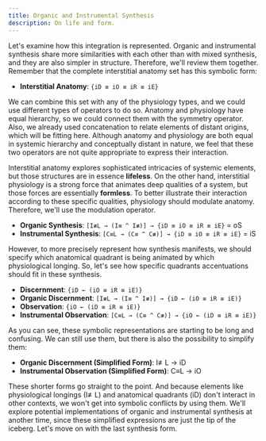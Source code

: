 ```yaml
---
title: Organic and Instrumental Synthesis
description: On life and form.
---
```


Let's examine how this integration is represented. Organic and instrumental synthesis share more similarities with each other than with mixed synthesis, and they are also simpler in structure. Therefore, we'll review them together. Remember that the complete interstitial anatomy set has this symbolic form:

- **Interstitial Anatomy**: `{iD ≡ iO ≡ iR ≡ iE}`

We can combine this set with any of the physiology types, and we could use different types of operators to do so. Anatomy and physiology have equal hierarchy, so we could connect them with the symmetry operator. Also, we already used concatenation to relate elements of distant origins, which will be fitting here. Although anatomy and physiology are both equal in systemic hierarchy and conceptually distant in nature, we feel that these two operators are not quite appropriate to express their interaction.

Interstitial anatomy explores sophisticated intricacies of systemic elements, but those structures are in essence **lifeless**. On the other hand, interstitial physiology is a strong force that animates deep qualities of a system, but those forces are essentially **formless**. To better illustrate their interaction according to these specific qualities, physiology should modulate anatomy. Therefore, we'll use the modulation operator.

- **Organic Synthesis**: `[I≢L → (I≡ ^ I≢)] → {iD ≡ iO ≡ iR ≡ iE}` = oS
- **Instrumental Synthesis**: `[C≡L → (C≡ ^ C≢)] → {iD ≡ iO ≡ iR ≡ iE}` = iS

However, to more precisely represent how synthesis manifests, we should specify which anatomical quadrant is being animated by which physiological longing. So, let's see how specific quadrants accentuations should fit in these synthesis.

- **Discernment**: `{iD ← (iO ≡ iR ≡ iE)}`
- **Organic Discernment**: `[I≢L → (I≡ ^ I≢)] → {iD ← (iO ≡ iR ≡ iE)}`
- **Observation**: `{iO ← (iD ≡ iR ≡ iE)}`
- **Instrumental Observation**: `[C≡L → (C≡ ^ C≢)] → {iO ← (iD ≡ iR ≡ iE)}`

As you can see, these symbolic representations are starting to be long and confusing. We can still use them, but there is also the possibility to simplify them:

- **Organic Discernment (Simplified Form)**: I≢L → iD
- **Instrumental Observation (Simplified Form)**: C≡L → iO

These shorter forms go straight to the point. And because elements like physiological longings (I≢L) and anatomical quadrants (iD) don't interact in other contexts, we won't get into symbolic conflicts by using them. We'll explore potential implementations of organic and instrumental synthesis at another time, since these simplified expressions are just the tip of the iceberg. Let's move on with the last synthesis form.